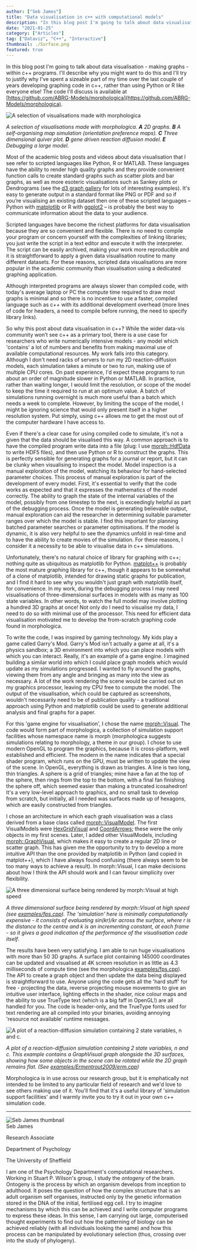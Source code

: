 ```yaml
---
author: ["Seb James"]
title: "Data visualisation in c++ with computational models"
description: "In this blog post I'm going to talk about data visualisation - making graphs - within c++ programs. I'll describe why you might want to do this and I'll try to justify why I've spent a sizeable part of my time over the last couple of years developing graphing code in c++, rather than using Python or R like everyone else!"
date: "2021-01-25"
category: ["Articles"]
tag: ["Dataviz", "C++", "Interactive"]
thumbnail: ./Surface.png
featured: true
---
```


In this blog post I'm going to talk about data visualisation - making graphs - within c++ programs. I'll describe why you might want to do this and I'll try to justify why I've spent a sizeable part of my time over the last couple of years developing graphing code in c++, rather than using Python or R like everyone else! The code I'll discuss is available at [https://github.com/ABRG-Models/morphologica](https://github.com/ABRG-Models/morphologica). 

<img alt = "A selection of visualisations made with morphologica" src="./Panel.png" />

<em> A selection of visualisations made with morphologica. <b>A</b> 2D graphs. <b>B</b> A self-organising map simulation (orientation preference maps). <b>C</b> Three dimensional quiver plot. <b>D</b> gene driven reaction diffusion model. <b>E</b> Debugging a large model. </em>

Most of the academic blog posts and videos about data visualisation that I see refer to scripted languages like Python, R or MATLAB. These languages have the ability to render high quality graphs and they provide convenient function calls to create standard graphs such as scatter plots and bar graphs, as well as more esoteric visualisations such as Sankey plots or Dendrograms (see the [d3 graph gallery](https://www.d3-graph-gallery.com/index.html) for lots of interesting examples). It's easy to generate output in a standard format like PNG or PDF and so if you’re visualising an existing dataset then one of these scripted languages – Python with [matplotlib](https://matplotlib.org/) or R with [ggplot2](https://www.r-graph-gallery.com/ggplot2-package.html) – is probably the best way to communicate information about the data to your audience. 

Scripted languages have become the richest platforms for data visualisation because they are so convenient and flexible. There is no need to compile your program or concern yourself with the complexities of linking libraries; you just write the script in a text editor and execute it with the interpreter. The script can be easily archived, making your work more reproducible and it is straightforward to apply a given data visualisation routine to many different datasets. For these reasons, scripted data visualisations are more popular in the academic community than visualisation using a dedicated graphing application.

Although interpreted programs are always slower than compiled code, with today's average laptop or PC the compute time required to draw most graphs is minimal and so there is no incentive to use a faster, compiled language such as c++ with its additional development overhead (more lines of code for headers, a need to compile before running, the need to specify library links).

So why this post about data visualisation in c++? While the wider data-vis community won’t see c++ as a primary tool, there is a use case for researchers who write numerically intensive models - any model which 'contains' a lot of numbers and benefits from making maximal use of available computational resources. My work falls into this category. Although I don't need racks of servers to run my 2D reaction-diffusion models, each simulation takes a minute or two to run, making use of multiple CPU cores. On past experience, I'd expect these programs to run about an order of magnitude slower in Python or MATLAB. In practice, rather than waiting longer, I would limit the resolution, or scope of the model to keep the time it required to run at an optimum value. A batch of simulations running overnight is much more useful than a batch which needs a week to complete. However, by limiting the scope of the model, I might be ignoring science that would only present itself in a higher resolution system.  Put simply, using c++ allows me to get the most out of the computer hardware I have access to.

Even if there's a clear case for using compiled code to simulate, it's not a given that the data should be visualised this way. A common approach is to have the compiled program write data into a file (plug: I use [morph::HdfData](https://github.com/ABRG-Models/morphologica/blob/main/morph/HdfData.h) to write HDF5 files), and then use Python or R to construct the graphs. This is perfectly sensible for generating graphs for a journal or report, but it can be clunky when visualising to inspect the model.  Model inspection is a manual exploration of the model, watching its behaviour for hand-selected parameter choices. This process of manual exploration is part of the development of every model. First, it's essential to verify that the code works as expected and that it expresses the mathematics of the model correctly. The ability to graph the state of the internal variables of the model, possibly from one timestep to the next, is exceedingly helpful as part of the debugging process. Once the model is generating believable output, manual exploration  can aid the researcher in determining suitable parameter ranges over which the model is stable. I find this important for planning batched parameter searches or parameter optimisations. If the model is dynamic, it is also very helpful to see the dynamics unfold in real-time and to have the ability to create movies of the simulation. For these reasons, I consider it a necessity to be able to visualise data in c++ simulations. 

Unfortunately, there's no natural choice of library for graphing with c++; nothing quite as ubiquitous as matplotlib for Python. [matplot++](https://alandefreitas.github.io/matplotplusplus/) is probably the most mature graphing library for c++, though it appears to be somewhat of a clone of matplotlib, intended for drawing static graphs for publication, and I find it hard to see why you wouldn't just graph with matplotlib itself, for convenience. In my work, during the debugging process I may need visualisations of three-dimensional surfaces in models with as many as 100 state variables. In other words, to watch the full model may involve plotting a hundred 3D graphs at once! Not only do I need to visualise my data, I need to do so with minimal use of the processor. This need for efficient data visualisation motivated me to develop the from-scratch graphing code found in morphologica.

To write the code, I was inspired by gaming technology. My kids play a game called Garry's Mod. Garry's Mod isn't actually a game at all, it's a physics sandbox; a 3D environment into which you can place models with which you can interact. Really, it's an example of a game engine. I imagined building a similar world into which I could place graph models which would update as my simulations progressed. I wanted to fly around the graphs, viewing them from any angle and bringing as many into the view as necessary. A lot of the work rendering the scene would be carried out on my graphics processor, leaving my CPU free to compute the model. The output of the visualisation, which could be captured as screenshots, wouldn't necessarily need to be of publication quality - a traditional approach using Python and matplotlib could be used to generate additional analysis and final graphs for a paper.

For this 'game engine for visualisation', I chose the name [morph::Visual](https://github.com/ABRG-Models/morphologica/blob/main/morph/Visual.h). The code would form part of morphologica, a collection of simulation support facilities whose namespace name is morph (morphologica suggests simulations relating to morphology, a theme in our group). I chose to use modern OpenGL to program the graphics, because it is cross-platform, well established and efficient. The modern in the name indicates that a special shader program, which runs on the GPU, must be written to update the view of the scene. In OpenGL, everything is drawn as triangles. A line is two long, thin triangles. A sphere is a grid of triangles; mine have a fan at the top of the sphere, then rings from the top to the bottom, with a final fan finishing the sphere off, which seemed easier than making a truncated icosahedron! It's a very low-level approach to graphics, and no small task to develop from scratch, but initially, all I needed was surfaces made up of hexagons, which are easily constructed from triangles.

I chose an architecture in which each graph visualisation was a class derived from a base class called [morph::VisualModel](https://github.com/ABRG-Models/morphologica/blob/main/morph/VisualModel.h). The first VisualModels were [HexGridVisual](https://github.com/ABRG-Models/morphologica/blob/main/morph/HexGridVisual.h) and [CoordArrows](https://github.com/ABRG-Models/morphologica/blob/main/morph/CoordArrows.h); these were the only objects in my first scenes. Later, I added other VisualModels, including [morph::GraphVisual](https://github.com/ABRG-Models/morphologica/blob/main/morph/GraphVisual.h), which makes it easy to create a regular 2D line or scatter graph. This has given me the opportunity to try to develop a more intuitive API than the one provided by matplotlib in Python (and copied in matplot++), which I have always found confusing (there always seem to be too many ways to achieve a result). In morph::Visual, I can make decisions about how I think the API should work and I can favour simplicity over flexibility.

<img alt = "A three dimensional surface being rendered by morph::Visual at high speed" src="./Surface.png" />

*A three dimensional surface being rendered by morph::Visual at high speed (see [examples/fps.cpp](https://github.com/ABRG-Models/morphologica/blob/main/examples/fps.cpp)). The 'simulation' here is minimally computationally expensive - it consists of evaluating sin(kr)/kr across the surface, where r is the distance to the centre and k is an incrementing constant, at each frame - so it gives a good indication of the performance of the visualisation code itself*.

The results have been very satisfying. I am able to run huge visualisations with more than 50 3D graphs. A surface plot containing 145000 coordinates can be updated and visualised at 4K screen resolution in as little as 4.3 milliseconds of compute time (see the morphologica [examples/fps.cpp](https://github.com/ABRG-Models/morphologica/blob/main/examples/fps.cpp)). The API to create a graph object and then update the data being displayed is straightforward to use. Anyone using the code gets all the 'hard stuff' for free - projecting the data, reverse projecting mouse movements to give an intuitive user interface, lighting effects in the shader, nice colour maps and the ability to use TrueType text (which is a big faff in OpenGL!) are all handled for you. The code is header-only, and the TrueType fonts used for text rendering are all compiled into your binaries, avoiding annoying 'resource not available' runtime messages.

<img alt = "A plot of a reaction-diffusion simulation containing 2 state variables, n and c." src="./Ermentrout.png" />

*A plot of a reaction-diffusion simulation containing 2 state variables, n and c. This example contains a GraphVisual graph alongside the 3D surfaces, showing how some objects in the scene can be rotated while the 2D graph remains flat. (See [examples/Ermentrout2009/erm.cpp](https://github.com/ABRG-Models/morphologica/blob/main/examples/Ermentrout2009/erm.cpp))*

Morphologica is in use across our research group, but it is emphatically not intended to be limited to any particular field of research and we'd love to see others making use of it. You'll find that it's a useful library of 'simulation support facilities' and I warmly invite you to try it out in your own c++ simulation code.


---

<div className="flex flex-wrap p-2 items-center">
  <div className="flex flex-wrap w-full items-center">
    <div className="md:w-1/6 md:mx-auto">
      <img src="./Seb_J.jpg" alt="Seb James thumbnail" className="rounded-lg"  />
    </div>
    <div className="md:w-5/6 p-2 lg:p-6">
      <div className="my-1 font-bold text-2xl flex items-center">
        Seb James
        <div className="inline-block ml-4">
          <TwitterBtn href="https://twitter.com/intent/follow?screen_name=sebjames" />
        </div>
      </div>
      <p className="my-0">Research Associate</p>
      <p className="my-0">Department of Psychology</p>
      <p className="my-0">The University of Sheffield</p>
    </div>
  </div>
  <div>
    <p className="text-gray-900"> I am one of the Psychology Department's computational researchers. Working in Stuart P. Wilson's group, I study the <em> ontogeny </em> of the brain. Ontogeny is the process by which an organism develops from inception to adulthood. It poses the question of how the complex structure that is an adult organism self organises, instructed only by the genetic information stored in the DNA of the initial, fertilised egg cell. I try to imagine mechanisms by which this can be achieved and I write computer programs to express these ideas. In this sense, I am carrying out large, computerised thought experiments to find out how the patterning of biology can be achieved reliably (with all individuals looking the same) and how this process can be manipulated by evolutionary selection (thus, crossing over into the study of phylogeny).
    </p>
  </div>
</div>
